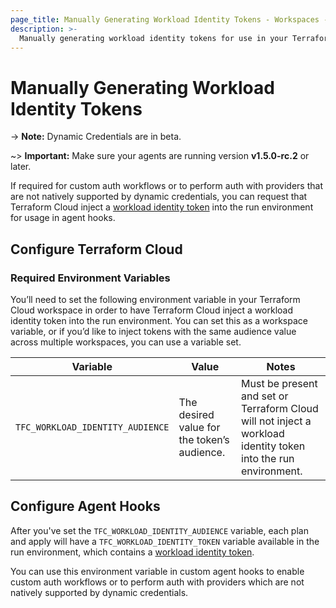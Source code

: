 ```yaml
---
page_title: Manually Generating Workload Identity Tokens - Workspaces - Terraform Cloud
description: >-
  Manually generating workload identity tokens for use in your Terraform Cloud runs.
---
```


# Manually Generating Workload Identity Tokens

-> **Note:** Dynamic Credentials are in beta.

~> **Important:** Make sure your agents are running version **v1.5.0-rc.2** or later.

If required for custom auth workflows or to perform auth with providers that are not natively supported by dynamic credentials, you can request that Terraform Cloud inject a [workload identity token](https://terraform.io/workspaces/dynamic-provider-credentials/workload-identity) into the run environment for usage in agent hooks.
## Configure Terraform Cloud
### Required Environment Variables
You’ll need to set the following environment variable in your Terraform Cloud workspace in order to have Terraform Cloud inject a workload identity token into the run environment. You can set this as a workspace variable, or if you’d like to inject tokens with the same audience value across multiple workspaces, you can use a variable set.

| Variable                         | Value                                       | Notes                                                                                                          |
|----------------------------------|---------------------------------------------|----------------------------------------------------------------------------------------------------------------|
| `TFC_WORKLOAD_IDENTITY_AUDIENCE` | The desired value for the token’s audience. | Must be present and set or Terraform Cloud will not inject a workload identity token into the run environment. |

## Configure Agent Hooks
After you've set the `TFC_WORKLOAD_IDENTITY_AUDIENCE` variable, each plan and apply will have a `TFC_WORKLOAD_IDENTITY_TOKEN` variable available in the run environment, which contains a [workload identity token](https://terraform.io/workspaces/dynamic-provider-credentials/workload-identity).

You can use this environment variable in custom agent hooks to enable custom auth workflows or to perform auth with providers which are not natively supported by dynamic credentials.
